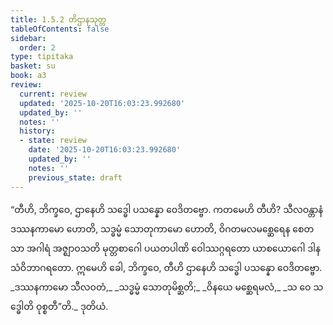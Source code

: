 ```yaml
---
title: 1.5.2 တိဌာနသုတ္တ
tableOfContents: false
sidebar:
  order: 2
type: tipitaka
basket: su
book: a3
review:
  current: review
  updated: '2025-10-20T16:03:23.992680'
  updated_by: ''
  notes: ''
  history:
  - state: review
    date: '2025-10-20T16:03:23.992680'
    updated_by: ''
    notes: ''
    previous_state: draft
---
```



<DynamicBreadcrumb />


<ReviewStatus review={frontmatter.review} showDetails={true} />

<HypothesisAnnotation frontmatter={frontmatter} />

<Division number="42" book="a3" e="ch" v="15" p="149">

<Paragraph number="275" book="a3">
“တီဟိ, ဘိက္ခဝေ, ဌာနေဟိ သဒ္ဓေါ ပသန္နော ဝေဒိတဗ္ဗော. ကတမေဟိ တီဟိ? သီလဝန္တာနံ ဒဿနကာမော ဟောတိ, သဒ္ဓမ္မံ သောတုကာမော ဟောတိ, ဝိဂတမလမစ္ဆေရေန စေတသာ အဂါရံ အဇ္ဈာဝသတိ မုတ္တစာဂေါ ပယတပါဏိ ဝေါဿဂ္ဂရတော ယာစယောဂေါ ဒါနသံဝိဘာဂရတော. ဣမေဟိ ခေါ, ဘိက္ခဝေ, တီဟိ ဌာနေဟိ သဒ္ဓေါ ပသန္နော ဝေဒိတဗ္ဗော.
</Paragraph>

<Paragraph number="276" type="verses" book="a3">
_ဒဿနကာမော သီလဝတံ,_  
_သဒ္ဓမ္မံ သောတုမိစ္ဆတိ;_  
_ဝိနယေ မစ္ဆေရမလံ,_  
_သ ဝေ သဒ္ဓေါတိ ဝုစ္စတီ”တိ._  


</Paragraph>
</Division>

<Paragraph number="277" type="center" book="a3">
ဒုတိယံ.
</Paragraph>